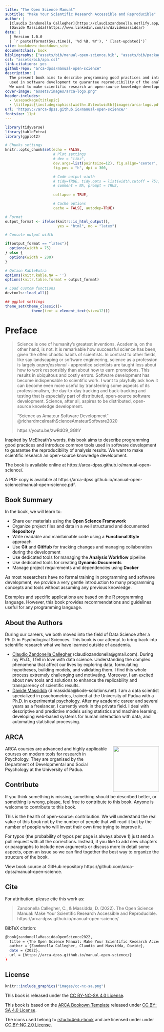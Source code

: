 ```yaml
--- 
title: "The Open Science Manual"
subtitle: "Make Your Scientific Research Accessible and Reproducible"
author: |
  [Claudio Zandonella Callegher](https://claudiozandonella.netlify.app/) and 
  [Davide Massidda](https://www.linkedin.com/in/davidemassidda/)
date: |
  | Version 1.0.0
  | `r paste(format(Sys.time(), '%d %B, %Y'), ' [last-updated]')`
site: bookdown::bookdown_site
documentclass: book
bibliography: ["assets/bib/manual-open-science.bib", "assets/bib/packages.bib"]
csl: "assets/bib/apa.csl"
link-citations: yes
github-repo: "arca-dpss/manual-open-science"
description: |
  The present book aims to describe programming good practices and introduce common tools 
  used in software development to guarantee reproducibility of the analysis results. 
  We want to make scientific research an open-source knowledge development.
cover-image: "assets/images/arca-logo.png"
header-includes: 
  - \usepackage{titlepic}
  - \titlepic{\includegraphics[width=.8\textwidth]{images/arca-logo.pdf}}
url: 'https\://arca-dpss.github.io/manual-open-science/'
fontsize: 11pt
---
```

\mainmatter
\pagestyle{myfancy}

```r
library(tidyverse)
library(kableExtra)
library(ggplot2)

# Chunks settings
knitr::opts_chunk$set(echo = FALSE,
                      # Plot settings
                      # dev = "tikz",
                      dev.args=list(pointsize=12), fig.align='center',
                      fig.pos = "h", dpi = 300,

                      # Code output width
                      # tidy=TRUE, tidy.opts = list(width.cutoff = 75),
                      # comment = NA, prompt = TRUE,
                      
                      collapse = TRUE,

                      # Cache options
                      cache = FALSE, autodep=TRUE)

# Format
output_format <- ifelse(knitr::is_html_output(), 
                        yes = "html", no = "latex")

# Console output width

if(output_format == "latex"){
  options(width = 75)
} else {
  options(width = 200)
}

# Option KableExtra
options(knitr.kable.NA = '')
options(knitr.table.format = output_format)

# Load custom functions
devtools::load_all()

## ggplot settings
theme_set(theme_classic()+
            theme(text = element_text(size=12)))
```

# Preface {-}

> Science is one of humanity's greatest inventions. Academia, on the other hand, is not. It is remarkable how successful science has been, given the often chaotic habits of scientists. In contrast to other fields, like say landscaping or software engineering, science as a profession is largely *unprofessional* - apprentice scientists are taught less about how to work responsibly than about how to earn promotions. This results in ubiquitous and costly errors. Software development has become indispensable to scientific work. I want to playfully ask how it can become even more useful by transferring some aspects of its professionalism, the day-to-day tracking and back-tracking and testing that is especially part of distributed, open-source software development. Science, after all, aspires to be distributed, open-source knowledge development.
>
> "Science as Amateur Software Development" @richardmcelreathScienceAmateurSoftware2020  
>
> https://youtu.be/zwRdO9_GGhY

Inspired by McElreath's words, this book aims to describe programming good practices and introduce common tools used in software development to guarantee the reproducibility of analysis results. We want to make scientific research an open-source knowledge development.

The book is available online at https://arca-dpss.github.io/manual-open-science/.

A PDF copy is available at https://arca-dpss.github.io/manual-open-science/manual-open-science.pdf.

## Book Summary {-}

In the book, we will learn to:

- Share our materials using the **Open Science Framework**
- Organize project files and data in a well structured and documented **Repository**
- Write readable and maintainable code using a **Functional Style** approach
- Use **Git** and **GitHub** for tracking changes and managing collaboration during the development
- Use dedicated tools for managing the **Analysis Workflow** pipeline
- Use dedicated tools for creating **Dynamic Documents**
- Manage project requirements and dependencies using **Docker**

As most researchers have no formal training in programming and software development, we provide a very gentle introduction to many programming concepts and tools without assuming any previous knowledge.

Examples and specific applications are based on the R programming language. However, this book provides recommendations and guidelines useful for any programming language.

## About the Authors {-}

During our careers, we both moved into the field of Data Science after a Ph.D. in Psychological Sciences. This book is our attempt to bring back into scientific research what we have learned outside of academia.

- [Claudio Zandonella Callegher](https://claudiozandonella.netlify.app/) (claudiozandonella@gmail.com). During my Ph.D., I fell in love with data science. Understanding the complex phenomena that affect our lives by exploring data, formulating hypotheses, building models, and validating them. I find this whole process extremely challenging and motivating. Moreover, I am excited about new tools and solutions to enhance the replicability and transparency of scientific results.
- [Davide Massidda](https://www.linkedin.com/in/davidemassidda/) (d.massidda@kode-solutions.net). I am a data scientist specialized in psychometrics, trained at the University of Padua with a Ph.D. in experimental psychology. After my academic career and several years as a freelancer, I currently work in the private field. I deal with descriptive and predictive models using statistics and machine learning, developing web-based systems for human interaction with data, and automating statistical processing.

## ARCA {-}

<img style = "margin-left: 20px;" align="right" width="150" height="150" src="assets/images/arca-logo.png">

ARCA courses are advanced and highly applicable courses on modern tools for research in Psychology. They are organised by the Department of Developmental and Social Psychology at the University of Padua.

## Contribute {-}

If you think something is missing, something should be described better, or something is wrong, please, feel free to contribute to this book. Anyone is welcome to contribute to this book.

This is the hearth of open-source: contribution. We will understand the real value of this book not by the number of people that will read it but by the number of people who will invest their own time trying to improve it.

For typos (the probability of typos per page is always above 1) just send a pull request with all the corrections. Instead, if you like to add new chapters or paragraphs to include new arguments or discuss more in detail some aspects, open an issue so we can find together the best way to organize the structure of the book.

View book source at GitHub repository https://github.com/arca-dpss/manual-open-science.

## Cite {-}

For attribution, please cite this work as:

> Zandonella Callegher, C., & Massidda, D. (2022). The Open Science Manual: Make Your Scientific Research Accessible and Reproducible. https://arca-dpss.github.io/manual-open-science/

BibTeX citation:

```bash
@book{zandonellaMassiddaOpenScience2022,
  title = {The Open Science Manual: Make Your Scientific Research Accessible and Reproducible},
  author = {Zandonella Callegher, Claudio and Massidda, Davide},
  date = {2022},
  url = {https://arca-dpss.github.io/manual-open-science/}
}
```

## License {-}

```r
knitr::include_graphics("images/cc-nc-sa.png")
```

This book is released under the [CC BY-NC-SA 4.0 License](https://creativecommons.org/licenses/by-nc-sa/4.0/).

This book is based on the [ARCA Bookown Template](https://github.com/arca-dpss/template-bookdown) released under [CC BY-SA 4.0 License](https://creativecommons.org/licenses/by-sa/4.0/).

The icons used belong to [rstudio4edu-book](https://rstudio4edu.github.io/rstudio4edu-book/) and are licensed under under [CC BY-NC 2.0 License](https://creativecommons.org/licenses/by-nc/2.0/).
